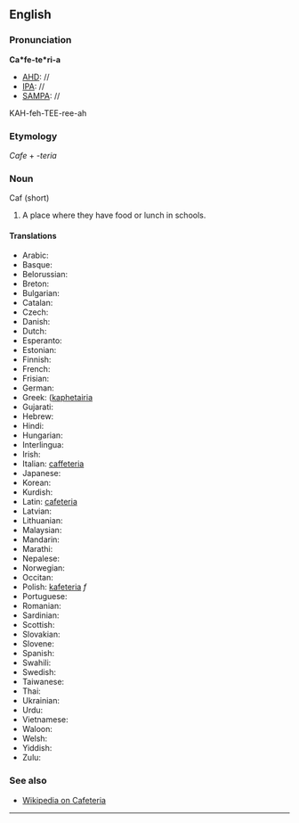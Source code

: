 ==English==
===Pronunciation===
'''Ca*fe-te*ri-a'''
*[[AHD]]: //
*[[IPA]]: //
*[[SAMPA]]: //
KAH-feh-TEE-ree-ah

===Etymology===

''Cafe'' + ''-teria''
===Noun===
Caf (short)
#A place where they have food or lunch in schools.

====Translations====
*Arabic:
*Basque:
*Belorussian:
*Breton:
*Bulgarian:
*Catalan:
*Czech:
*Danish:
*Dutch:
*Esperanto:
*Estonian:
*Finnish:
*French:
*Frisian:
*German:
*Greek: ([[kaphetairia]]
*Gujarati:
*Hebrew:
*Hindi:
*Hungarian:
*Interlingua:
*Irish:
*Italian: [[caffeteria]]
*Japanese:
*Korean:
*Kurdish:
*Latin: [[cafeteria]]
*Latvian:
*Lithuanian:
*Malaysian:
*Mandarin:
*Marathi:
*Nepalese:
*Norwegian:
*Occitan:
*Polish: [[kafeteria]] ''f''
*Portuguese:
*Romanian:
*Sardinian:
*Scottish:
*Slovakian:
*Slovene:
*Spanish:
*Swahili:
*Swedish:
*Taiwanese:
*Thai:
*Ukrainian:
*Urdu:
*Vietnamese:
*Waloon:
*Welsh:
*Yiddish:
*Zulu:

===See also===
*[[wikipedia:en:Cafeteria|Wikipedia on Cafeteria]]
----